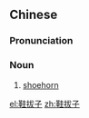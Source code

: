 ==Chinese==
{{zh-forms}}

===Pronunciation===
{{zh-pron
|m=xiébázi
|cat=n
}}

===Noun===
{{zh-noun}}

# [[shoehorn]]

[[el:鞋拔子]]
[[zh:鞋拔子]]